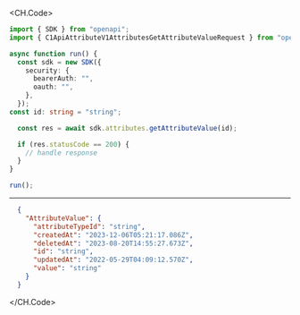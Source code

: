 
<CH.Code>
```typescript GetAttributeValue.ts
import { SDK } from "openapi";
import { C1ApiAttributeV1AttributesGetAttributeValueRequest } from "openapi/dist/models/operations";

async function run() {
  const sdk = new SDK({
    security: {
      bearerAuth: "",
      oauth: "",
    },
  });
const id: string = "string";

  const res = await sdk.attributes.getAttributeValue(id);

  if (res.statusCode == 200) {
    // handle response
  }
}

run();
```
---

```json Example Response
  {
    "AttributeValue": {
      "attributeTypeId": "string",
      "createdAt": "2023-12-06T05:21:17.086Z",
      "deletedAt": "2023-08-20T14:55:27.673Z",
      "id": "string",
      "updatedAt": "2022-05-29T04:09:12.570Z",
      "value": "string"
    }
  }
```
</CH.Code>
